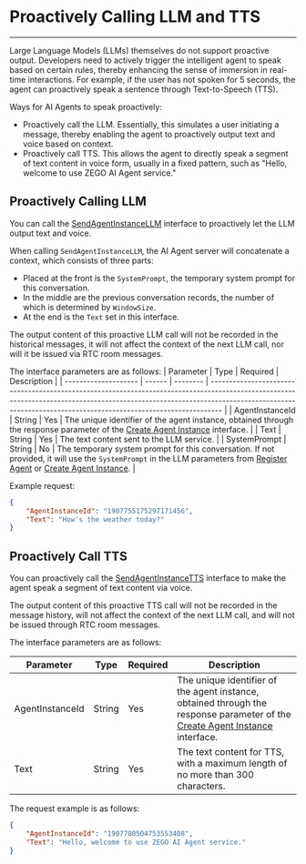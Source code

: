 # Proactively Calling LLM and TTS
---

Large Language Models (LLMs) themselves do not support proactive output. Developers need to actively trigger the intelligent agent to speak based on certain rules, thereby enhancing the sense of immersion in real-time interactions. For example, if the user has not spoken for 5 seconds, the agent can proactively speak a sentence through Text-to-Speech (TTS).

Ways for AI Agents to speak proactively:

- Proactively call the LLM. Essentially, this simulates a user initiating a message, thereby enabling the agent to proactively output text and voice based on context.
- Proactively call TTS. This allows the agent to directly speak a segment of text content in voice form, usually in a fixed pattern, such as "Hello, welcome to use ZEGO AI Agent service."

## Proactively Calling LLM

You can call the [SendAgentInstanceLLM](/en/aiagent-server/agent-instance-control/send-agent-instance-llm) interface to proactively let the LLM output text and voice.

When calling `SendAgentInstanceLLM`, the AI Agent server will concatenate a context, which consists of three parts:

- Placed at the front is the `SystemPrompt`, the temporary system prompt for this conversation.
- In the middle are the previous conversation records, the number of which is determined by `WindowSize`.
- At the end is the `Text` set in this interface.

The output content of this proactive LLM call will not be recorded in the historical messages, it will not affect the context of the next LLM call, nor will it be issued via RTC room messages.

The interface parameters are as follows:
| Parameter            | Type   | Required | Description                                                                                                                                                                                                                                          |
| -------------------- | ------ | -------- | --------------------------------------------------------------------------------------------------------------------------------------------------------------------------------------------------------------------------------------------- |
| AgentInstanceId     | String | Yes      | The unique identifier of the agent instance, obtained through the response parameter of the [Create Agent Instance](/en/aiagent-server/agent-instance-management/create-agent-instance) interface.                                                                                                               |
| Text                | String | Yes      | The text content sent to the LLM service.                                                                                                                                                                                                                   |
| SystemPrompt        | String | No       | The temporary system prompt for this conversation. If not provided, it will use the `SystemPrompt` in the LLM parameters from [Register Agent](/en/aiagent-server/agent-configuration-management/register-agent) or [Create Agent Instance](/en/aiagent-server/agent-instance-management/create-agent-instance). |

Example request:
```json
{
    "AgentInstanceId": "1907755175297171456",
    "Text": "How's the weather today?"
}
```

## Proactively Call TTS

You can proactively call the [SendAgentInstanceTTS](/en/aiagent-server/agent-instance-control/send-agent-instance-tts) interface to make the agent speak a segment of text content via voice.

The output content of this proactive TTS call will not be recorded in the message history, will not affect the context of the next LLM call, and will not be issued through RTC room messages.

The interface parameters are as follows:

| Parameter            | Type   | Required | Description                                                                                                                            |
| -------------------- | ------ | -------- | ------------------------------------------------------------------------------------------------------------------------------- |
| AgentInstanceId     | String | Yes      | The unique identifier of the agent instance, obtained through the response parameter of the [Create Agent Instance](/en/aiagent-server/agent-instance-management/create-agent-instance) interface. |
| Text                | String | Yes      | The text content for TTS, with a maximum length of no more than 300 characters.                                                                                    |
The request example is as follows:
```json
{
    "AgentInstanceId": "1907780504753553408",
    "Text": "Hello, welcome to use ZEGO AI Agent service."
}
```

